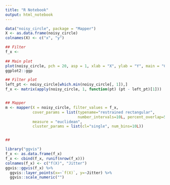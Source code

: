 ```yaml
---
title: "R Notebook"
output: html_notebook
---
```



```r

data("noisy_circle", package = "Mapper")
X <- as.data.frame(noisy_circle)
colnames(X) <- c("x", "y")

## Filter 
f_x <- 
  
## Main plot 
plot(noisy_circle, pch = 20, asp = 1, xlab = "X", ylab = "Y", main = "Circle")
ggplot2::ggp

## Filter plot
left_pt <- noisy_circle[which.min(noisy_circle[, 1]),]
f_x <- matrix(apply(noisy_circle, 1, function(pt) (pt - left_pt)[1]))


## Mapper 
m <- mapper(X = noisy_circle, filter_values = f_x, 
            cover_params = list(typename="restrained rectangular", 
                                number_intervals=10L, percent_overlap=50),
            measure = "euclidean", 
            cluster_params = list(cl="single", num_bins=10L))


## 
```

```r
library("ggvis")
f_x <- as.data.frame(f_x)
f_x <- cbind(f_x, runif(nrow(f_x)))
colnames(f_x) <- c("f(X)", "Jitter")
ggvis::ggvis(f_x) %>% 
  ggvis::layer_points(x=~`f(X)`, y=~Jitter) %>% 
  ggvis::scale_numeric("")
```

